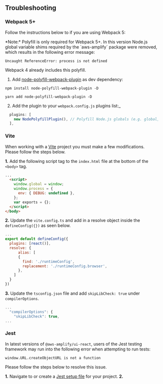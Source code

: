 
## Troubleshooting

### Webpack 5+

Follow the instructions below to if you are using Webpack 5:

<Alert variation="info">
*Note:*
Polyfill is only required for Webpack 5+. In this version Node.js global variable shims required by the `aws-amplify` package were removed, which results in the following error message:

```
Uncaught ReferenceError: process is not defined
```

Webpack 4 already includes this polyfill.

</Alert>

1. Add
   [node-polyfill-webpack-plugin](https://www.npmjs.com/package/node-polyfill-webpack-plugin)
   as dev dependency:

<Tabs>
<TabItem title="npm">

```shell
npm install node-polyfill-webpack-plugin -D
```

</TabItem>
<TabItem title="yarn">

```shell
yarn add node-polyfill-webpack-plugin -D
```

</TabItem>
</Tabs>

2. Add the plugin to your `webpack.config.js` plugins list:\_

```js
  plugins: [
    new NodePolyfillPlugin(), // Polyfill Node.js globals (e.g. global, process, etc)
  ],
```

### Vite

When working with a [Vite](https://vitejs.dev) project you must make a few modifications. Please follow the steps below.

**1.** Add the following script tag to the `index.html` file at the bottom of the `<body>` tag.

```html
...
  <script>
    window.global = window;
    window.process = {
      env: { DEBUG: undefined },
    };
    var exports = {};
  </script>
</body>
```

**2.** Update the `vite.config.ts` and add in a resolve object inside the `defineConfig({})` as seen below.

```js
...
export default defineConfig({
  plugins: [react()],
  resolve: {
      alias: [
      {
        find: './runtimeConfig',
        replacement: './runtimeConfig.browser',
      },
    ]
  }
})
```

**3.** Update the `tsconfig.json` file and add `skipLibCheck: true` under `compilerOptions`.

```js
...
  "compilerOptions": {
    "skipLibCheck": true,
...
```

### Jest

In latest versions of `@aws-amplify/ui-react`, users of the Jest testing framework may run into the following error when attempting to run tests:

```
window.URL.createObjectURL is not a function
```

Please follow the steps below to resolve this issue.

**1.** Navigate to or create a [Jest setup file](https://jestjs.io/docs/configuration#setupfilesafterenv-array) for your project.
**2.**
